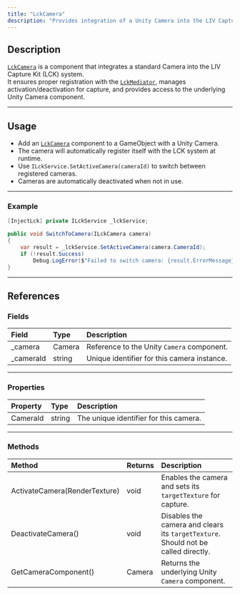 ```yaml
---
title: "LckCamera"
description: "Provides integration of a Unity Camera into the LIV Capture Kit system."
---
```


## Description

[`LckCamera`](/api-reference/class/LckCamera) is a component that integrates a standard Camera into the LIV Capture Kit (LCK) system.\
It ensures proper registration with the [`LckMediator`](/api-reference/class/LckMediator), manages activation/deactivation for capture, and provides access to the underlying Unity Camera component.

---

## Usage

- Add an [`LckCamera`](/api-reference/class/LckCamera) component to a GameObject with a Unity Camera.
- The camera will automatically register itself with the LCK system at runtime.
- Use `ILckService.SetActiveCamera(cameraId)` to switch between registered cameras.
- Cameras are automatically deactivated when not in use.

---

### Example

```c#
[InjectLck] private ILckService _lckService;

public void SwitchToCamera(ILckCamera camera)
{
    var result = _lckService.SetActiveCamera(camera.CameraId);
    if (!result.Success)
        Debug.LogError($"Failed to switch camera: {result.ErrorMessage}");
}
```

---

## References

### Fields

| Field      | Type   | Description                                 |
| :--------- | :----- | :------------------------------------------ |
| \_camera   | Camera | Reference to the Unity `Camera` component.  |
| \_cameraId | string | Unique identifier for this camera instance. |

---

### Properties

| Property | Type   | Description                            |
| :------- | :----- | :------------------------------------- |
| CameraId | string | The unique identifier for this camera. |

---

### Methods

| Method                        | Returns | Description                                                                        |
| :---------------------------- | :------ | :--------------------------------------------------------------------------------- |
| ActivateCamera(RenderTexture) | void    | Enables the camera and sets its `targetTexture` for capture.                       |
| DeactivateCamera()            | void    | Disables the camera and clears its `targetTexture`. Should not be called directly. |
| GetCameraComponent()          | Camera  | Returns the underlying Unity `Camera` component.                                   |